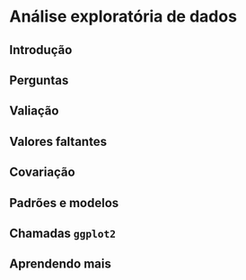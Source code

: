 # Análise exploratória de dados

## Introdução

## Perguntas

## Valiação

## Valores faltantes

## Covariação

## Padrões e modelos

## Chamadas `ggplot2`

## Aprendendo mais
